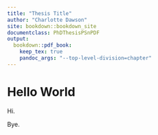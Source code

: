 ```yaml
---
title: "Thesis Title"
author: "Charlotte Dawson"
site: bookdown::bookdown_site
documentclass: PhDThesisPSnPDF
output:
  bookdown::pdf_book: 
    keep_tex: true
    pandoc_args: "--top-level-division=chapter"
---
```


# Hello World

Hi.

Bye.

<!-- This is a comment -->
